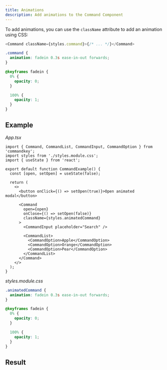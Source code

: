 ```yaml
---
title: Animations
description: Add animations to the Command Component
---
```



To add animations, you can use the `className` attribute to add an animation using CSS:

```js
<Command className={styles.command}>{/* ... */}</Command>
```

```css
.command {
  animation: fadein 0.3s ease-in-out forwards;
}

@keyframes fadein {
  0% {
    opacity: 0;
  }

  100% {
    opacity: 1;
  }
}
```

## Example

_App.tsx_

```tsx
import { Command, CommandList, CommandInput, CommandOption } from 'commandkey';
import styles from './styles.module.css';
import { useState } from 'react';

export default function CommandExample() {
  const [open, setOpen] = useState(false);

  return (
    <>
      <button onClick={() => setOpen(true)}>Open animated modal</button>

      <Command
        open={open}
        onClose={() => setOpen(false)}
        className={styles.animatedCommand}
      >
        <CommandInput placeholder="Search" />

        <CommandList>
          <CommandOption>Apple</CommandOption>
          <CommandOption>Orange</CommandOption>
          <CommandOption>Pear</CommandOption>
        </CommandList>
      </Command>
    </>
  );
}
```

_styles.module.css_

```css
.animatedCommand {
  animation: fadein 0.3s ease-in-out forwards;
}

@keyframes fadein {
  0% {
    opacity: 0;
  }

  100% {
    opacity: 1;
  }
}
```

## Result

<ExampleContainer>
  <CommandAnimatedExample client:idle />
</ExampleContainer>

<CommandLanding client:idle />
